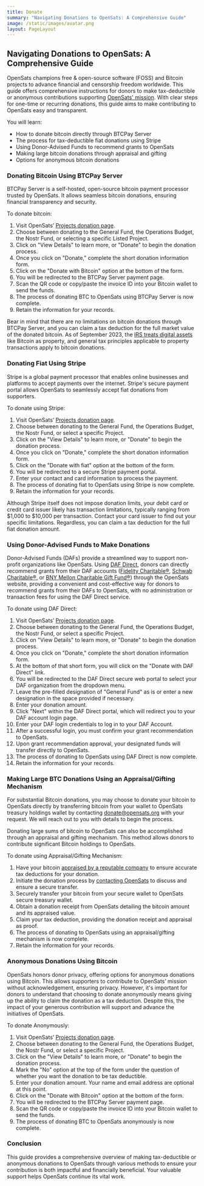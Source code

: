 ```yaml
---
title: Donate
summary: "Navigating Donations to OpenSats: A Comprehensive Guide"
image: /static/images/avatar.png
layout: PageLayout
---
```



## Navigating Donations to OpenSats: A Comprehensive Guide

OpenSats champions free & open-source software (FOSS) and Bitcoin projects to advance financial and censorship freedom worldwide. This guide offers comprehensive instructions for donors to make tax-deductible or anonymous contributions supporting [OpenSats' mission](https://opensats.org/mission). With clear steps for one-time or recurring donations, this guide aims to make contributing to OpenSats easy and transparent.

You will learn:

- How to donate bitcoin directly through BTCPay Server
- The process for tax-deductible fiat donations using Stripe
- Using Donor-Advised Funds to recommend grants to OpenSats
- Making large bitcoin donations through appraisal and gifting
- Options for anonymous bitcoin donations

### Donating Bitcoin Using BTCPay Server

BTCPay Server is a self-hosted, open-source bitcoin payment processor trusted by OpenSats. It allows seamless bitcoin donations, ensuring financial transparency and security.

To donate bitcoin:

1. Visit OpenSats’ [Projects donation page](https://opensats.org/projects).
2. Choose between donating to the General Fund, the Operations Budget, the Nostr Fund, or selecting a specific Listed Project.
3. Click on "View Details" to learn more, or "Donate" to begin the donation process.
4. Once you click on "Donate," complete the short donation information form.
5. Click on the "Donate with Bitcoin" option at the bottom of the form.
6. You will be redirected to the BTCPay Server payment page.
7. Scan the QR code or copy/paste the invoice ID into your Bitcoin wallet to send the funds.
8. The process of donating BTC to OpenSats using BTCPay Server is now complete.
9. Retain the information for your records.

Bear in mind that there are no limitations on bitcoin donations through BTCPay Server, and you can claim a tax deduction for the full market value of the donated bitcoin. As of September 2023, the [IRS treats digital assets](https://www.irs.gov/businesses/small-businesses-self-employed/digital-assets) like Bitcoin as property, and general tax principles applicable to property transactions apply to bitcoin donations.

### Donating Fiat Using Stripe

Stripe is a global payment processor that enables online businesses and platforms to accept payments over the internet. Stripe's secure payment portal allows OpenSats to seamlessly accept fiat donations from supporters.

To donate using Stripe:

1. Visit OpenSats’ [Projects donation page](https://opensats.org/projects).
2. Choose between donating to the General Fund, the Operations Budget, the Nostr Fund, or select a specific Project.
3. Click on the "View Details" to learn more, or "Donate" to begin the donation process.
4. Once you click on "Donate," complete the short donation information form.
5. Click on the "Donate with fiat" option at the bottom of the form.
6. You will be redirected to a secure Stripe payment portal.
7. Enter your contact and card information to process the payment.
8. The process of donating fiat to OpenSats using Stripe is now complete.
9. Retain the information for your records.

Although Stripe itself does not impose donation limits, your debit card or credit card issuer likely has transaction limitations, typically ranging from $1,000 to $10,000 per transaction. Contact your card issuer to find out your specific limitations. Regardless, you can claim a tax deduction for the full fiat donation amount.

### Using Donor-Advised Funds to Make Donations

Donor-Advised Funds (DAFs) provide a streamlined way to support non-profit organizations like OpenSats. Using [DAF Direct](https://www.dafdirect.org/what-is-a-daf/index.html), donors can directly recommend grants from their DAF accounts ([Fidelity Charitable®](https://www.fidelitycharitable.org/), [Schwab Charitable®,](https://www.schwabcharitable.org/) or [BNY Mellon Charitable Gift Fund®](https://bnymelloncharitablegiftfund.org/bnym/)) through the OpenSats website, providing a convenient and cost-effective way for donors to recommend grants from their DAFs to OpenSats, with no administration or transaction fees for using the DAF Direct service.

To donate using DAF Direct:

1. Visit OpenSats’ [Projects donation page](https://opensats.org/projects).
2. Choose between donating to the General Fund, the Operations Budget, the Nostr Fund, or select a specific Project.
3. Click on "View Details" to learn more, or "Donate" to begin the donation process.
4. Once you click on "Donate," complete the short donation information form.
5. At the bottom of that short form, you will click on the "Donate with DAF Direct" link.
6. You will be redirected to the DAF Direct secure web portal to select your DAF organization from the dropdown menu.
7. Leave the pre-filled designation of "General Fund" as is or enter a new designation in the space provided if necessary.
8. Enter your donation amount.
9. Click "Next" within the DAF Direct portal, which will redirect you to your DAF account login page.
10. Enter your DAF login credentials to log in to your DAF Account.
11. After a successful login, you must confirm your grant recommendation to OpenSats.
12. Upon grant recommendation approval, your designated funds will transfer directly to OpenSats.
13. The process of donating to OpenSats using DAF Direct is now complete.
14. Retain the information for your records.

### Making Large BTC Donations Using an Appraisal/Gifting Mechanism

For substantial Bitcoin donations, you may choose to donate your bitcoin to OpenSats directly by transferring bitcoin from your wallet to OpenSats treasury holdings wallet by contacting [donate@opensats.org](mailto:donate@opensats.org) with your request. We will reach out to you with details to begin the process.

Donating large sums of bitcoin to OpenSats can also be accomplished through an appraisal and gifting mechanism. This method allows donors to contribute significant Bitcoin holdings to OpenSats.

To donate using Appraisal/Gifting Mechanism:

1. Have your bitcoin [appraised by a reputable company](https://charitablesolutionsllc.com/virtual-currency-appraisals/) to ensure accurate tax deductions for your donation.
2. Initiate the donation process by [contacting OpenSats](mailto:donate@opensats.org) to discuss and ensure a secure transfer.
3. Securely transfer your bitcoin from your secure wallet to OpenSats secure treasury wallet.
4. Obtain a donation receipt from OpenSats detailing the bitcoin amount and its appraised value.
5. Claim your tax deduction, providing the donation receipt and appraisal as proof.
6. The process of donating to OpenSats using an appraisal/gifting mechanism is now complete.
7. Retain the information for your records.

### Anonymous Donations Using Bitcoin

OpenSats honors donor privacy, offering options for anonymous donations using Bitcoin. This allows supporters to contribute to OpenSats’ mission without acknowledgement, ensuring privacy. However, it's important for donors to understand that choosing to donate anonymously means giving up the ability to claim the donation as a tax deduction. Despite this, the impact of your generous contribution will support and advance the initiatives of OpenSats.

To donate Anonymously:

1. Visit OpenSats’ [Projects donation page](https://opensats.org/projects).
2. Choose between donating to the General Fund, the Operations Budget, the Nostr Fund, or select a specific Project.
3. Click on the "View Details" to learn more, or "Donate" to begin the donation process.
4. Mark the "No" option at the top of the form under the question of whether you want the donation to be tax deductible.
5. Enter your donation amount. Your name and email address are optional at this point.
6. Click on the "Donate with Bitcoin" option at the bottom of the form.
7. You will be redirected to the BTCPay Server payment page.
8. Scan the QR code or copy/paste the invoice ID into your Bitcoin wallet to send the funds.
9. The process of donating BTC to OpenSats anonymously is now complete.

### Conclusion

This guide provides a comprehensive overview of making tax-deductible or anonymous donations to OpenSats through various methods to ensure your contribution is both impactful and financially beneficial. Your valuable support helps OpenSats continue its vital work.
